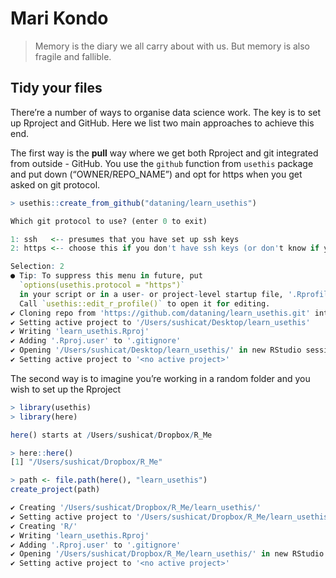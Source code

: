 # Mari Kondo

> Memory is the diary we all carry about with us. But memory is also fragile and fallible. 

## Tidy your files

There're a number of ways to organise data science work. The key is to set up Rproject and GitHub. Here we list two main approaches to achieve this end.  

The first way is the __pull__ way where we get both Rproject and git integrated from outside - GitHub. You use the `github` function from `usethis` package and put down ("OWNER/REPO_NAME") and opt for https when you get asked on git protocol. 
```r
> usethis::create_from_github("dataning/learn_usethis")

Which git protocol to use? (enter 0 to exit) 

1: ssh   <-- presumes that you have set up ssh keys
2: https <-- choose this if you don't have ssh keys (or don't know if you do)

Selection: 2
● Tip: To suppress this menu in future, put
  `options(usethis.protocol = "https")`
  in your script or in a user- or project-level startup file, '.Rprofile'.
  Call `usethis::edit_r_profile()` to open it for editing.
✔ Cloning repo from 'https://github.com/dataning/learn_usethis.git' into '/Users/sushicat/Desktop/learn_usethis'
✔ Setting active project to '/Users/sushicat/Desktop/learn_usethis'
✔ Writing 'learn_usethis.Rproj'
✔ Adding '.Rproj.user' to '.gitignore'
✔ Opening '/Users/sushicat/Desktop/learn_usethis/' in new RStudio session
✔ Setting active project to '<no active project>'
```

The second way is to imagine you're working in a random folder and you wish to set up the Rproject 
```r
> library(usethis)
> library(here)

here() starts at /Users/sushicat/Dropbox/R_Me
```

```r
> here::here()
[1] "/Users/sushicat/Dropbox/R_Me"
```

```r
> path <- file.path(here(), "learn_usethis")
create_project(path)

✔ Creating '/Users/sushicat/Dropbox/R_Me/learn_usethis/'
✔ Setting active project to '/Users/sushicat/Dropbox/R_Me/learn_usethis'
✔ Creating 'R/'
✔ Writing 'learn_usethis.Rproj'
✔ Adding '.Rproj.user' to '.gitignore'
✔ Opening '/Users/sushicat/Dropbox/R_Me/learn_usethis/' in new RStudio session
✔ Setting active project to '<no active project>'
```

